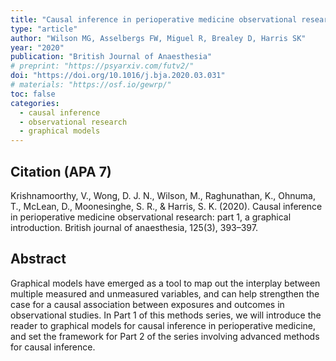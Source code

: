 ```yaml
---
title: "Causal inference in perioperative medicine observational research: part 1, a graphical introduction"
type: "article"
author: "Wilson MG, Asselbergs FW, Miguel R, Brealey D, Harris SK"
year: "2020"
publication: "British Journal of Anaesthesia"
# preprint: "https://psyarxiv.com/futv2/"
doi: "https://doi.org/10.1016/j.bja.2020.03.031"
# materials: "https://osf.io/gewrp/"
toc: false
categories:
  - causal inference
  - observational research
  - graphical models
---
```


## Citation (APA 7)

Krishnamoorthy, V., Wong, D. J. N., Wilson, M., Raghunathan, K., Ohnuma, T., McLean, D., Moonesinghe, S. R., & Harris, S. K. (2020). Causal inference in perioperative medicine observational research: part 1, a graphical introduction. British journal of anaesthesia, 125(3), 393–397. 

## Abstract

Graphical models have emerged as a tool to map out the interplay between multiple measured and unmeasured variables, and can help strengthen the case for a causal association between exposures and outcomes in observational studies. In Part 1 of this methods series, we will introduce the reader to graphical models for causal inference in perioperative medicine, and set the framework for Part 2 of the series involving advanced methods for causal inference.